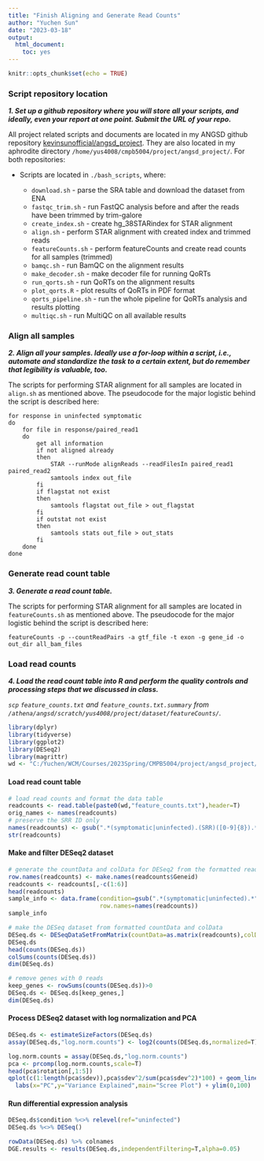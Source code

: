 ```yaml
---
title: "Finish Aligning and Generate Read Counts"
author: "Yuchen Sun"
date: "2023-03-18"
output:
  html_document:
    toc: yes
---
```


```r
knitr::opts_chunk$set(echo = TRUE)
```

### Script repository location

***1. Set up a github repository where you will store all your scripts, and ideally, even your report at one point. Submit the URL of your repo.***

All project related scripts and documents are located in my ANGSD github repository [kevinsunofficial/angsd_project](https://github.com/kevinsunofficial/angsd_project). They are also located in my aphrodite directory `/home/yus4008/cmpb5004/project/angsd_project/`. For both repositories:

- Scripts are located in `./bash_scripts`, where:

  - `download.sh` - parse the SRA table and download the dataset from ENA
  - `fastqc_trim.sh` - run FastQC analysis before and after the reads have been trimmed by trim-galore
  - `create_index.sh` - create hg_38STARindex for STAR alignment
  - `align.sh` - perform STAR alignment with created index and trimmed reads
  - `featureCounts.sh` - perform featureCounts and create read counts for all samples (trimmed)
  - `bamqc.sh` - run BamQC on the alignment results
  - `make_decoder.sh` - make decoder file for running QoRTs
  - `run_qorts.sh` - run QoRTs on the alignment results
  - `plot_qorts.R` - plot results of QoRTs in PDF format
  - `qorts_pipeline.sh` - run the whole pipeline for QoRTs analysis and results plotting
  - `multiqc.sh` - run MultiQC on all available results

### Align all samples

***2. Align all your samples. Ideally use a for-loop within a script, i.e., automate and standardize the task to a certain extent, but do remember that legibility is valuable, too.***

The scripts for performing STAR alignment for all samples are located in `align.sh` as mentioned above. The pseudocode for the major logistic behind the script is described here:

```pseudocode_align_all_samples
for response in uninfected symptomatic
do
    for file in response/paired_read1
    do
        get all information
        if not aligned already
        then
            STAR --runMode alignReads --readFilesIn paired_read1 paired_read2
            samtools index out_file
        fi
        if flagstat not exist
        then
            samtools flagstat out_file > out_flagstat
        fi
        if outstat not exist
        then
            samtools stats out_file > out_stats
        fi
    done
done
```

### Generate read count table

***3. Generate a read count table.***

The scripts for performing STAR alignment for all samples are located in `featureCounts.sh` as mentioned above. The pseudocode for the major logistic behind the script is described here:

```pseudocode_feature_counts
featureCounts -p --countReadPairs -a gtf_file -t exon -g gene_id -o out_dir all_bam_files
```

### Load read counts

***4. Load the read count table into R and perform the quality controls and processing steps that we discussed in class.***

*`scp` `feature_counts.txt` and `feature_counts.txt.summary` from `/athena/angsd/scratch/yus4008/project/dataset/featureCounts/`.*

```r
library(dplyr)
library(tidyverse)
library(ggplot2)
library(DESeq2)
library(magrittr)
wd <- "C:/Yuchen/WCM/Courses/2023Spring/CMPB5004/project/angsd_project/fc_result/"
```

#### Load read count table

```r
# load read counts and format the data table
readcounts <- read.table(paste0(wd,"feature_counts.txt"),header=T)
orig_names <- names(readcounts)
# preserve the SRR ID only
names(readcounts) <- gsub(".*(symptomatic|uninfected).(SRR)([0-9]{8}).*","\\2\\3",orig_names)
str(readcounts)
```

#### Make and filter DESeq2 dataset

```r
# generate the countData and colData for DESeq2 from the formatted read count
row.names(readcounts) <- make.names(readcounts$Geneid)
readcounts <- readcounts[,-c(1:6)]
head(readcounts)
sample_info <- data.frame(condition=gsub(".*(symptomatic|uninfected).*","\\1",orig_names)[-c(1:6)],
                          row.names=names(readcounts))
sample_info
```

```r
# make the DESeq dataset from formatted countData and colData
DESeq.ds <- DESeqDataSetFromMatrix(countData=as.matrix(readcounts),colData=sample_info,design=~condition)
DESeq.ds
head(counts(DESeq.ds))
colSums(counts(DESeq.ds))
dim(DESeq.ds)

# remove genes with 0 reads
keep_genes <- rowSums(counts(DESeq.ds))>0
DESeq.ds <- DESeq.ds[keep_genes,]
dim(DESeq.ds)
```

#### Process DESeq2 dataset with log normalization and PCA

```r
DESeq.ds <- estimateSizeFactors(DESeq.ds)
assay(DESeq.ds,"log.norm.counts") <- log2(counts(DESeq.ds,normalized=T)+1)
```

```r
log.norm.counts = assay(DESeq.ds,"log.norm.counts")
pca <- prcomp(log.norm.counts,scale=T)
head(pca$rotation[,1:5])
qplot(c(1:length(pca$sdev)),pca$sdev^2/sum(pca$sdev^2)*100) + geom_line() +
  labs(x="PC",y="Variance Explained",main="Scree Plot") + ylim(0,100)
```

#### Run differential expression analysis

```r
DESeq.ds$condition %<>% relevel(ref="uninfected")
DESeq.ds %<>% DESeq()
```

```r
rowData(DESeq.ds) %>% colnames
DGE.results <- results(DESeq.ds,independentFiltering=T,alpha=0.05)
```


